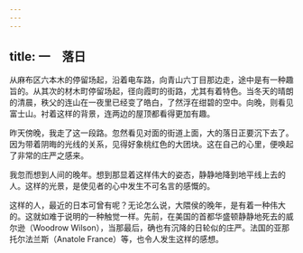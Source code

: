 ```yaml
---
---
---
```

title: 一　落日
---



从麻布区六本木的停留场起，沿着电车路，向青山六丁目那边走，途中是有一种趣旨的。从其次的材木町停留场起，径向霞町的街路，尤其有着特色。当冬天的晴朗的清晨，秩父的连山在一夜里已经变了皓白，了然浮在绀碧的空中。向晚，则看见富士山。衬着这样的背景，连两边的屋顶都看得更加有趣。

昨天傍晚，我走了这一段路。忽然看见对面的街道上面，大的落日正要沉下去了。因为带着阴晦的光线的关系，见得好象桃红色的大团块。这在自己的心里，便唤起了非常的庄严之感来。

我忽而想到人间的晚年。想到那显着这样伟大的姿态，静静地降到地平线上去的人。这样的光景，是使见者的心中发生不可名言的感慨的。

这样的人，最近的日本可曾有呢？无论怎么说，大隈侯的晚年，是有着一种伟大的。这就如难于说明的一种触觉一样。先前，在美国的首都华盛顿静静地死去的威尔逊（Woodrow Wilson），当那最后，确也有沉降的日轮似的庄严。法国的亚那托尔法兰斯（Anatole France）等，也令人发生这样的感想。